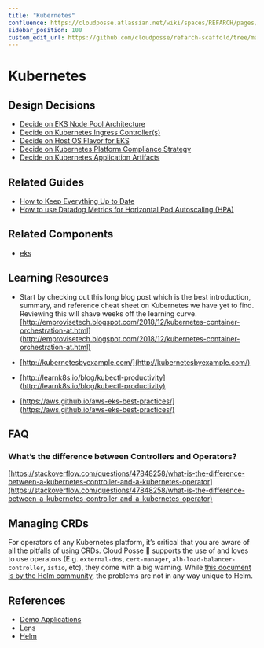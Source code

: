 ```yaml
---
title: "Kubernetes"
confluence: https://cloudposse.atlassian.net/wiki/spaces/REFARCH/pages/1205305360/Kubernetes
sidebar_position: 100
custom_edit_url: https://github.com/cloudposse/refarch-scaffold/tree/main/docs/docs/reference/kubernetes.md
---
```


# Kubernetes

## Design Decisions

- [Decide on EKS Node Pool Architecture](/reference-architecture/fundamentals/design-decisions/foundational-platform/decide-on-eks-node-pool-architecture)
- [Decide on Kubernetes Ingress Controller(s)](/reference-architecture/fundamentals/design-decisions/foundational-platform/decide-on-kubernetes-ingress-controller-s)
- [Decide on Host OS Flavor for EKS](/reference-architecture/fundamentals/design-decisions/foundational-platform/decide-on-host-os-flavor-for-eks)
- [Decide on Kubernetes Platform Compliance Strategy](/reference-architecture/fundamentals/design-decisions/foundational-benchmark-compliance/decide-on-kubernetes-platform-compliance-strategy)
- [Decide on Kubernetes Application Artifacts](/reference-architecture/fundamentals/design-decisions/foundational-release-engineering/decide-on-kubernetes-application-artifacts)

## Related Guides

- [How to Keep Everything Up to Date](/learn/maintenance/upgrades/how-to-keep-everything-up-to-date)
- [How to use Datadog Metrics for Horizontal Pod Autoscaling (HPA)](/layers/monitoring/datadog/tutorials/how-to-use-datadog-metrics-for-horizontal-pod-autoscaling-hpa)

## Related Components

- [eks](/components/category/eks/)

## Learning Resources

- Start by checking out this long blog post which is the best introduction, summary, and reference cheat sheet on Kubernetes we have yet to find. Reviewing this will shave weeks off the learning curve.
[http://emprovisetech.blogspot.com/2018/12/kubernetes-container-orchestration-at.html](http://emprovisetech.blogspot.com/2018/12/kubernetes-container-orchestration-at.html)

- [http://kubernetesbyexample.com/](http://kubernetesbyexample.com/)

- [http://learnk8s.io/blog/kubectl-productivity](http://learnk8s.io/blog/kubectl-productivity)

- [https://aws.github.io/aws-eks-best-practices/](https://aws.github.io/aws-eks-best-practices/)

## FAQ

### What’s the difference between Controllers and Operators?

[https://stackoverflow.com/questions/47848258/what-is-the-difference-between-a-kubernetes-controller-and-a-kubernetes-operator](https://stackoverflow.com/questions/47848258/what-is-the-difference-between-a-kubernetes-controller-and-a-kubernetes-operator)

## Managing CRDs

For operators of any Kubernetes platform, it’s critical that you are aware of all the pitfalls of using CRDs. Cloud Posse  💯 supports the use of and loves to use operators (E.g. `external-dns`, `cert-manager`, `alb-load-balancer-controller`, `istio`, etc), they come with a big warning. While [this document is by the Helm community](https://github.com/helm/community/blob/main/hips/hip-0011.md), the problems are not in any way unique to Helm.

## References

- [Demo Applications](/resources/legacy/demo-applications)
- [Lens](/resources/legacy/lens)
- [Helm](/resources/legacy/helm)


